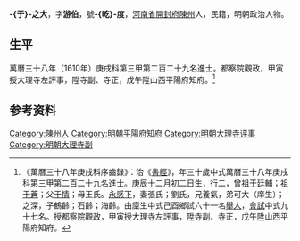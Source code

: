 {{明清人物信息框
| 姓名 = 于之大
| 原名 =
| 圖片名稱= 
| 圖片大小 =
| 圖片說明 = 
| 最高職務 = 山西平陽府知府
| 國家 = 大明 
| 爵位 =
| 籍貫 = [[河南省|河南省]][[開封府|開封府]][[陳州|陳州]]
| 族裔 = 
| 旗籍 = 
| 字號 = 
| 諡號 =
| 出生日期 = 庚辰十二月初二日
| 出生地點 =
| 逝世日期 = 
| 逝世地點 =
| 墓葬 =
| 配偶 = 張氏；劉氏
| 親屬 = 曾祖[[于廷輔|于廷輔]]，祖[[于蒼|于蒼]]，父[[于情|于情]]，母王氏
| 出身 =
* 萬曆三十八年庚戌科進士
| 經歷 =
| 著作 =  
}}
'''-{于}-之大'''{{BD|1580年||？年||}}，字'''游伯'''，號'''-{乾}-度'''，[[河南省|河南省]][[開封府|開封府]][[陳州|陳州]]人，民籍，明朝政治人物。

== 生平 ==
萬曆三十八年（1610年）庚戌科第三甲第二百二十九名進士。都察院觀政，甲寅授大理寺左評事，陞寺副、寺正，戊午陞山西平陽府知府。<ref>《萬曆三十八年庚戌科序齒錄》：治《[[書經|書經]]》，年三十歲中式萬曆三十八年庚戌科第三甲第二百二十九名進士。庚辰十二月初二日生，行二，曾祖[[于廷輔|于廷輔]]；祖[[于蒼|于蒼]]；父[[于情|于情]]；母王氏。[[永感下|永感下]]，妻張氏；劉氏，兄養氣，弟可大（庠生）；之深，子鶴齡；石齡；海齡。由廩生中式己酉鄉試六十一名[[舉人|舉人]]，[[會試|會試]]中式九十七名。授都察院觀政，甲寅授大理寺左評事，陞寺副、寺正，戊午陞山西平陽府知府。</ref>

== 参考资料 ==
{{reflist}}

{{萬曆三十八年庚戌科殿试金榜}}

{{Authority control}}

{{DEFAULTSORT:Yu于}}
[[Category:陳州人|Category:陳州人]]
[[Category:明朝平陽府知府|Category:明朝平陽府知府]]
[[Category:明朝大理寺评事|Category:明朝大理寺评事]]
[[Category:明朝大理寺副|Category:明朝大理寺副]]


{{明朝人物小作品}}